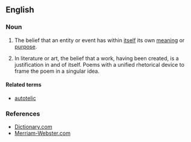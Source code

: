 ==English==

===Noun===
{{en-noun|-}}

# The belief that an entity or event has within [[itself]] its own [[meaning]] or [[purpose]].
# {{context|arts}} In literature or art, the belief that a work, having been created, is a justification in and of itself. Poems with a unified rhetorical device to frame the poem in a singular idea.

====Related terms====
* [[autotelic]]

===References===
* [http://dictionary.reference.com/browse/autotelism Dictionary.com]
* [http://www.m-w.com/dictionary/autotelism Merriam-Webster.com]